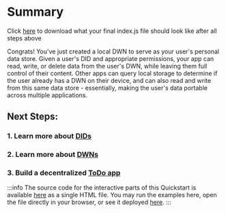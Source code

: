 # Summary

Click [here](/files/index.js) to download what your final index.js file should look like after all steps above

Congrats! You've just created a local DWN to serve as your user's
personal data store. Given a user's DID and appropriate permissions,
your app can read, write, or delete data from the user's DWN, while
leaving them full control of their content. Other apps can query local
storage to determine if the user already has a DWN on their device, and
can also read and write from this same data store - essentially, making
the user's data portable across multiple applications.

## Next Steps:
### 1. Learn more about [DIDs](/docs/web5/learn/decentralized-identifiers)
### 2. Learn more about [DWNs](/docs/web5/learn/decentralized-web-nodes)
### 3. Build a decentralized [ToDo app](/docs/web5/build/apps/todo-app-tutorial)

:::info
The source code for the interactive parts of this Quickstart is available 
[here](https://github.com/TBD54566975/web5-quickstart-widgets/blob/main/index.html) as a
single HTML file. You may run the examples here, open the file directly in your 
browser, or see it deployed [here](https://moonlit-centaur-0d7b4f.netlify.app/).
:::